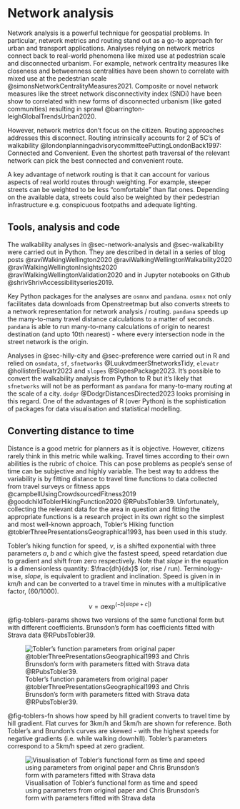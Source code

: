 # Network analysis {#sec-network-analysis}

Network analysis is a powerful technique for geospatial problems. In particular, network metrics and routing stand out as a go-to approach for urban and transport applications. Analyses relying on network metrics connect back to real-world phenomena like mixed use at pedestrian scale and disconnected urbanism. For example, network centrality measures like closeness and betweenness centralities have been shown to correlate with mixed use at the pedestrian scale @simonsNetworkCentralityMeasures2021. Composite or novel network measures like the street network disconnectivity index (SNDi) have been show to correlated with new forms of disconnected urbanism (like gated communities) resulting in sprawl @barrington-leighGlobalTrendsUrban2020. 

However, network metrics don't focus on the citizen. Routing approaches addresses this disconnect. Routing intrinsically accounts for 2 of 5C's of walkability @londonplanningadvisorycommitteePuttingLondonBack1997: Connected and Convenient. Even the shortest path traversal of the relevant network can pick the best connected and convenient route.

A key advantage of network routing is that it can account for various aspects of real world routes through weighting. For example, steeper streets can be weighted to be less "comfortable" than flat ones. Depending on the available data, streets could also be weighted by their pedestrian infrastructure e.g. conspicuous footpaths and adequate lighting. 

## Tools, analysis and code
The walkability analyses in @sec-network-analysis and @sec-walkability were carried out in Python. They are described in detail in a series of blog posts @raviWalkingWellington2020 @raviWalkingWellingtonWalkability2020 @raviWalkingWellingtonInsights2020 @raviWalkingWellingtonValidation2020 and in Jupyter notebooks on Github @shrivShrivAccessibilityseries2019. 

Key Python packages for the analyses are `osmnx` and `pandana`. `osmnx` not only facilitates data downloads from Openstreetmap but also converts streets to a network representation for network analysis / routing. `pandana` speeds up the many-to-many travel distance calculations to a matter of seconds. `pandana` is able to run many-to-many calculations of origin to nearest destination (and upto 10th nearest) - where every intersection node in the street network is the origin. 

Analyses in @sec-hilly-city and @sec-preference were carried out in R and relied on `osmdata`, `sf`, `sfnetworks` @LuukvdmeerSfnetworksTidy, `elevatr` @hollisterElevatr2023 and `slopes` @SlopesPackage2023. It's possible to convert the walkability analysis from Python to R but it's likely that `sfnetworks` will not be as performant as `pandana` for many-to-many routing at the scale of a city. `dodgr` @DodgrDistancesDirected2023 looks promising in this regard. One of the advantages of R (over Python) is the sophistication of packages for data visualisation and statistical modelling.  


## Converting distance to time {#sec-dist-time-conversion}

Distance is a good metric for planners as it is objective. However, citizens rarely think in this metric while walking. Travel times according to their own abilities is the rubric of choice. This can pose problems as people's sense of time can be subjective and highly variable. The best way to address the variability is by fitting distance to travel time functions to data collected from travel surveys or fitness apps @campbellUsingCrowdsourcedFitness2019 @goodchildToblerHikingFunction2020 @RPubsTobler39. Unfortunately, collecting the relevant data for the area in question and fitting the appropriate functions is a research project in its own right so the simplest and most well-known approach, Tobler's Hiking function @toblerThreePresentationsGeographical1993, has been used in this study. 

Tobler’s hiking function for speed, $\nu$, is a shifted exponential with three parameters $a$, $b$ and $c$ which give the fastest speed, speed retardation due to gradient and shift from zero respectively. Note that $slope$ in the equation is a dimensionless quantity: $\frac{dh}{dx}$  (or, rise / run). Terminology-wise, 
$slope$, is equivalent to gradient and inclination. Speed is given in in km/h and can be converted to a travel time in minutes with a multiplicative factor, (60/1000). 


$$
\nu = a \exp^{(-b|slope + c|)}
$$

@fig-toblers-params shows two versions of the same functional form but with different coefficients. Brunsdon's form has coefficients fitted with Strava data @RPubsTobler39. 

![Tobler's function parameters from original paper @toblerThreePresentationsGeographical1993 and Chris Brunsdon's form with parameters fitted with Strava data @RPubsTobler39.](assets/toblers-params.png){#fig-toblers-params}


@fig-toblers-fn shows how speed by hill gradient converts to travel time by hill gradient. Flat curves for 3km/h and 5km/h are shown for reference. Both Tobler's and Brundon's curves are skewed - with the highest speeds for negative gradients (i.e. while walking downhill). Tobler's parameters correspond to a 5km/h speed at zero gradient. 

![Visualisation of Tobler's functional form as time and speed using parameters from original paper and Chris Brunsdon's form with parameters fitted with Strava data](assets/toblers-fn.png){#fig-toblers-fn}

